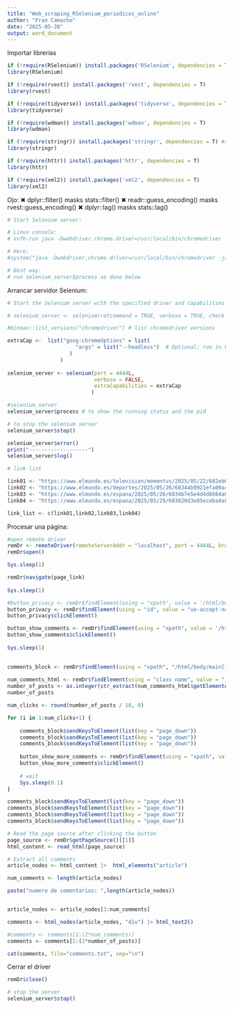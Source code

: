 ```yaml
---
title: "Web_scraping_RSelenium_periodicos_online"
author: "Fran Camacho"
date: "2025-05-28"
output: word_document
---
```




Importar librerías

```r
if (!require(RSelenium)) install.packages('RSelenium', dependencies = T)
library(RSelenium) 

if (!require(rvest)) install.packages('rvest', dependencies = T)
library(rvest) 

if (!require(tidyverse)) install.packages('tidyverse', dependencies = T)
library(tidyverse) 

if (!require(wdman)) install.packages('wdman', dependencies = T)
library(wdman)

if (!require(stringr)) install.packages('stringr', dependencies = T) #regex
library(stringr)

if (!require(httr)) install.packages('httr', dependencies = T)
library(httr)

if (!require(xml2)) install.packages('xml2', dependencies = T)
library(xml2) 
```

Ojo:
✖ dplyr::filter()         masks stats::filter()
✖ readr::guess_encoding() masks rvest::guess_encoding()
✖ dplyr::lag()            masks stats::lag()




```r
# Start Selenium server:

# Linux console:  
# xvfb-run java -Dwebdriver.chrome.driver=/usr/local/bin/chromedriver -jar /usr/local/bin/selenium-server-standalone.jar

# Here:
#system("java -Dwebdriver.chrome.driver=/usr/local/bin/chromedriver -jar /usr/local/bin/selenium-server-standalone.jar &")

# Best way:
# run selenium_server$process as done below
```

Arrancar servidor Selenium:

```r
# Start the Selenium server with the specified driver and capabilities

# selenium_server <- selenium(retcommand = TRUE, verbose = TRUE, check = FALSE) #debug

#binman::list_versions("chromedriver") # list chromedriver versions

extraCap <-  list("goog:chromeOptions" = list(
                      "args" = list("--headless")  # Optional: run in headless mode
                    )
                 )
                              
selenium_server <- selenium(port = 4444L, 
                            verbose = FALSE, 
                            extraCapabilities = extraCap
                           )
```

```r
#selenium_server
selenium_server$process # to show the running status and the pid
```


```r
# to stop the selenium server
selenium_server$stop()
```

```r
selenium_server$error()
print("-------------------")
selenium_server$log()
```




```r
# link list

link01 <- "https://www.elmundo.es/television/momentvs/2025/05/22/682eb61ffdddff620c8b457f.html"
link02 <- "https://www.elmundo.es/deportes/2025/05/26/68344b9921efa09a428b4583.html"
link03 <- "https://www.elmundo.es/espana/2025/05/26/6834b7e5e4d4d8664a8b4584.html"
link04 <- "https://www.elmundo.es/espana/2025/05/29/683820d3e85eceba4a8b45b0.html"

link_list <- c(link01,link02,link03,link04)

```


Procesar una página:


```r

#open remote driver
remDr <- remoteDriver(remoteServerAddr = "localhost", port = 4444L, browserName = "chrome")
remDr$open()

Sys.sleep(1)

remDr$navigate(page_link)  
     
Sys.sleep(1)

#button_privacy <- remDr$findElement(using = "xpath", value = '/html/body/div[1]/div/div/div/div/div/div[2]/div[1]/p/div[2]/button[1]')
button_privacy <- remDr$findElement(using = "id", value = "ue-accept-notice-button")
button_privacy$clickElement()  

button_show_comments <- remDr$findElement(using = "xpath", value = '/html/body/main[1]/div[5]/div/div/div[1]/aside[2]/button')
button_show_comments$clickElement()
        
Sys.sleep(1)
    

comments_block <- remDr$findElement(using = "xpath", "/html/body/main[1]/div[7]")  
                                                            
num_comments_html <- remDr$findElement(using = "class name", value = "js-numComments")
number_of_posts <- as.integer(str_extract(num_comments_html$getElementAttribute("innerHTML"), "(?<=<strong>)\\d+(?=</strong>)"))
number_of_posts

num_clicks <- round(number_of_posts / 10, 0)

for (i in 1:num_clicks+1) {    
  
    comments_block$sendKeysToElement(list(key = "page_down"))
    comments_block$sendKeysToElement(list(key = "page_down"))
    comments_block$sendKeysToElement(list(key = "page_down"))
    
    button_show_more_comments <- remDr$findElement(using = "xpath", value = '/html/body/main[1]/div[7]/section/div/section/div[2]/ul/li/a')
    button_show_more_comments$clickElement()
        
    # wait
    Sys.sleep(0.1)
}

comments_block$sendKeysToElement(list(key = "page_down"))
comments_block$sendKeysToElement(list(key = "page_down"))
comments_block$sendKeysToElement(list(key = "page_down"))
comments_block$sendKeysToElement(list(key = "page_down"))

```


```r

# Read the page source after clicking the button
page_source <- remDr$getPageSource()[[1]]
html_content <- read_html(page_source)

# Extract all comments
article_nodes <- html_content |>  html_elements("article")

num_comments <- length(article_nodes)

paste("numero de comentarios: ",length(article_nodes))


article_nodes <- article_nodes[3:num_comments]

comments <- html_nodes(article_nodes, "div") |> html_text2()

#comments <- comments[1:(2*num_comments)]
comments <- comments[1:(2*number_of_posts)]

cat(comments, file="comments.txt", sep="\n")

```


Cerrar el driver

```r
remDr$close()
```

```r
# stop the server
selenium_server$stop()
```
